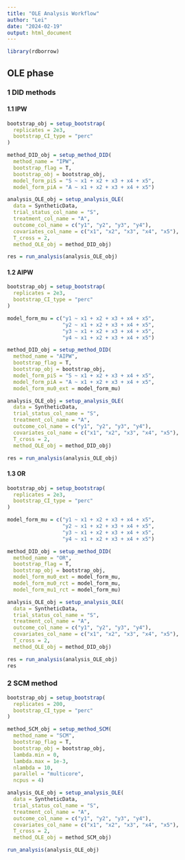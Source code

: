 ```yaml
---
title: "OLE Analysis Workflow"
author: "Lei"
date: "2024-02-19"
output: html_document
---
```


```r
library(rdborrow)
```



## OLE phase

### 1 DID methods

#### 1.1 IPW
```r
bootstrap_obj = setup_bootstrap(
  replicates = 2e3, 
  bootstrap_CI_type = "perc" 
)

method_DID_obj = setup_method_DID(
  method_name = "IPW",
  bootstrap_flag = T,
  bootstrap_obj = bootstrap_obj,
  model_form_piS = "S ~ x1 + x2 + x3 + x4 + x5",
  model_form_piA = "A ~ x1 + x2 + x3 + x4 + x5")

analysis_OLE_obj = setup_analysis_OLE( 
  data = SyntheticData, 
  trial_status_col_name = "S", 
  treatment_col_name = "A", 
  outcome_col_name = c("y1", "y2", "y3", "y4"), 
  covariates_col_name = c("x1", "x2", "x3", "x4", "x5"), 
  T_cross = 2, 
  method_OLE_obj = method_DID_obj)

res = run_analysis(analysis_OLE_obj)
```

#### 1.2 AIPW
```r
bootstrap_obj = setup_bootstrap(
  replicates = 2e3, 
  bootstrap_CI_type = "perc" 
)

model_form_mu = c("y1 ~ x1 + x2 + x3 + x4 + x5", 
                  "y2 ~ x1 + x2 + x3 + x4 + x5",
                  "y3 ~ x1 + x2 + x3 + x4 + x5",
                  "y4 ~ x1 + x2 + x3 + x4 + x5")

method_DID_obj = setup_method_DID(
  method_name = "AIPW",
  bootstrap_flag = T,
  bootstrap_obj = bootstrap_obj,
  model_form_piS = "S ~ x1 + x2 + x3 + x4 + x5",
  model_form_piA = "A ~ x1 + x2 + x3 + x4 + x5",
  model_form_mu0_ext = model_form_mu)

analysis_OLE_obj = setup_analysis_OLE( 
  data = SyntheticData, 
  trial_status_col_name = "S", 
  treatment_col_name = "A", 
  outcome_col_name = c("y1", "y2", "y3", "y4"), 
  covariates_col_name = c("x1", "x2", "x3", "x4", "x5"), 
  T_cross = 2,  
  method_OLE_obj = method_DID_obj) 

res = run_analysis(analysis_OLE_obj) 
```


#### 1.3 OR
```r
bootstrap_obj = setup_bootstrap(
  replicates = 2e3, 
  bootstrap_CI_type = "perc" 
)

model_form_mu = c("y1 ~ x1 + x2 + x3 + x4 + x5", 
                  "y2 ~ x1 + x2 + x3 + x4 + x5",
                  "y3 ~ x1 + x2 + x3 + x4 + x5",
                  "y4 ~ x1 + x2 + x3 + x4 + x5")

method_DID_obj = setup_method_DID(
  method_name = "OR",
  bootstrap_flag = T,
  bootstrap_obj = bootstrap_obj,
  model_form_mu0_ext = model_form_mu, 
  model_form_mu0_rct = model_form_mu,
  model_form_mu1_rct = model_form_mu)

analysis_OLE_obj = setup_analysis_OLE(
  data = SyntheticData,
  trial_status_col_name = "S", 
  treatment_col_name = "A", 
  outcome_col_name = c("y1", "y2", "y3", "y4"), 
  covariates_col_name = c("x1", "x2", "x3", "x4", "x5"),
  T_cross = 2,
  method_OLE_obj = method_DID_obj)

res = run_analysis(analysis_OLE_obj)
res
```



### 2 SCM method
```r
bootstrap_obj = setup_bootstrap(
  replicates = 200, 
  bootstrap_CI_type = "perc" 
)

method_SCM_obj = setup_method_SCM(
  method_name = "SCM", 
  bootstrap_flag = T, 
  bootstrap_obj = bootstrap_obj, 
  lambda.min = 0, 
  lambda.max = 1e-3, 
  nlambda = 10, 
  parallel = "multicore", 
  ncpus = 4) 

analysis_OLE_obj = setup_analysis_OLE(
  data = SyntheticData, 
  trial_status_col_name = "S", 
  treatment_col_name = "A", 
  outcome_col_name = c("y1", "y2", "y3", "y4"), 
  covariates_col_name = c("x1", "x2", "x3", "x4", "x5"), 
  T_cross = 2, 
  method_OLE_obj = method_SCM_obj) 

run_analysis(analysis_OLE_obj) 

```
